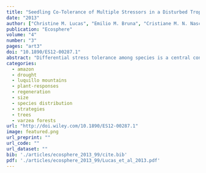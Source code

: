 ```yaml
---
title: "Seedling Co-Tolerance of Multiple Stressors in a Disturbed Tropical Floodplain Forest"
date: "2013"
author: ["Christine M. Lucas", "Emilio M. Bruna", "Cristiane M. N. Nascimento"]
publication: "Ecosphere"
volume: "4"
number: "3"
pages: "art3"
doi: "10.1890/ES12-00287.1"
abstract: "Differential stress tolerance among species is a central concept for understanding coexistence in diverse ecosystems. Although multiple co-occurring stressors are present in many ecosystems, relatively little is understood as to how communities are shaped by interacting stressors at multiple scales. We use a regression design to test the effects of two environmental stress gradients, flooding and shade, as well as herbivore activity, mechanical damage, on first-year transplanted seedling survival and growth in twentyone common garden plots in secondary Amazonian floodplain forests. Among ten woody species varying in flood and shade tolerance, half of the seedlings were clipped at 5 cm aboveground, removing ;50% of plant biomass. Damage reduced seedling survival by ;50% and aboveground biomass by 94% of undamaged seedlings. Despite declines in relative growth rates with increasing flood duration, the survival of most flood-tolerant species was unaffected by variation in prolonged submergence of 3–6 months. Meanwhile, low-flood-tolerant species displayed clear thresholds in survival of flood duration ,150 d. The effects of all three stressors were largely independent, with the exception of two species whereby light availability interacted with flood duration to enhance seedling survival during prolonged floods and one species whereby flood duration interacted with damage. Trade-offs in stress tolerance among species were not apparent. Rather, damage, shade, and flood tolerance among species were all positively correlated, suggesting that combined stresses favor the persistence of a few highly stress-tolerant species—characterized by slow growth rates, high root:shoot ratios, and short stems—in this disturbed ecosystem. This study highlights the importance of dry season stressors (e.g., light availability, herbivore activity, and drought) as strong selective forces for the establishment and persistence of tropical floodplain communities. Furthermore, in an ecosystem where relatively little is known as to how seedlings persist in forest understories, we demonstrate how biotic and abiotic stressors ultimately shape woody species composition and richness."
categories: 
  - amazon
  - drought
  - luquillo mountains
  - plant-responses
  - regeneration
  - size
  - species distribution
  - strategies
  - trees
  - varzea forests
url: "http://doi.wiley.com/10.1890/ES12-00287.1"
image: featured.png
url_preprint: ""
url_code: ""
url_dataset: ""
bib: './articles/ecosphere_2013_99/cite.bib'
pdf: './articles/ecosphere_2013_99/Lucas_et_al_2013.pdf'
---
```

